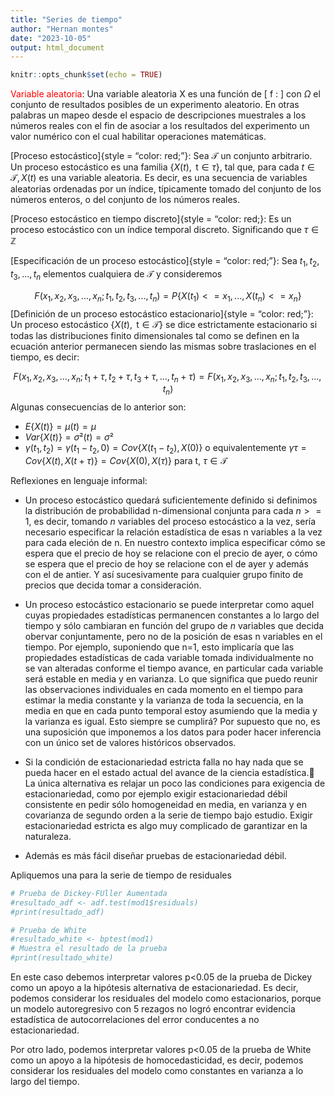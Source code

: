 ```yaml
---
title: "Series de tiempo"
author: "Hernan montes"
date: "2023-10-05"
output: html_document
---
```


```r
knitr::opts_chunk$set(echo = TRUE)
```

[Variable aleatoria]{style="color: red;"}: Una variable aleatoria X es una función de \[
f : \Omega \rightarrow \mathbb{R}\] con $\Omega$ el conjunto de resultados posibles de un experimento aleatorio. En otras palabras un mapeo desde el espacio de descripciones muestrales a los números reales con el fin de asociar a los resultados del experimento un valor numérico con el cual habilitar operaciones matemáticas. 

[Proceso estocástico]{style = "color: red;"}: Sea $\mathcal{T}$ un conjunto arbitrario. Un proceso estocástico es una familia $\{X(t), \text{ t} \in \tau \}$, tal que, para cada $t \in \mathcal{T}, X(t)$ es una variable aleatoria.  Es decir, es una secuencia de variables aleatorias ordenadas por un índice, típicamente tomado del conjunto de los números enteros, o del conjunto de los números reales.

[Proceso estocástico en tiempo discreto]{style = "color: red;}: Es un proceso estocástico con un índice temporal discreto. Significando que $\tau \in \mathbb{Z}$

[Especificación de un proceso estocástico]{style = "color: red;"}: Sea $t_1, t_2, t_3,...,t_n$ elementos cualquiera de $\mathcal{T}$ y consideremos

$$F(x_1, x_2, x_3, ..., x_n; t_1, t_2, t_3, ..., t_n)=P\{X(t_1)<=x_1, ..., X(t_n)<=x_n\}$$
[Definición de un proceso estocástico estacionario]{style = "color: red;"}: Un proceso estocástico $\{X(t), \text{ t} \in \mathcal{T} \}$ se dice estrictamente estacionario si todas las distribuciones finito dimensionales tal como se definen en la ecuación anterior permanecen siendo las mismas sobre traslaciones en el tiempo, es decir:

$$F(x_1, x_2, x_3, ..., x_n; t_1+\tau, t_2+\tau, t_3+\tau, ..., t_n+\tau)=F(x_1, x_2, x_3, ..., x_n; t_1, t_2, t_3, ..., t_n)$$
Algunas consecuencias de lo anterior son:

- $E\{X(t)\} = \mu(t) = \mu$
- $Var\{X(t)\} = \sigma²(t) = \sigma²$
- $\gamma(t_1, t_2) = \gamma(t_1-t_2, 0) = Cov\{X(t_1-t_2), X(0)\}$ o equivalentemente $\gamma{\tau} = Cov\{X(t), X(t+\tau)\} = Cov\{X(0), X(\tau)\}$ para t, $\tau \in \mathcal{T}$

Reflexiones en lenguaje informal:

- Un proceso estocástico quedará suficientemente definido si definimos la distribución de probabilidad n-dimensional conjunta para cada $n>=1$, es decir, tomando $n$ variables del proceso estocástico a la vez, sería necesario especificar la relación estadística de esas n variables a la vez para cada eleción de n. En nuestro contexto implica especificar cómo se espera que el precio de hoy se relacione con el precio de ayer, o cómo se espera que el precio de hoy se relacione con el de ayer y además con el de antier. Y así sucesivamente para cualquier grupo finito de precios que decida tomar a consideración.

- Un proceso estocástico estacionario se puede interpretar como aquel cuyas propiedades estadísticas permanencen constantes a lo largo del tiempo y sólo cambiaran en función del grupo de $n$ variables que decida obervar conjuntamente, pero no de la posición de esas n variables en el tiempo. Por ejemplo, suponiendo que n=1, esto implicaría que las propiedades estadísticas de cada variable tomada individualmente no se van alteradas conforme el tiempo avance, en particular cada variable será estable en media y en varianza. Lo que significa que puedo reunir las observaciones individuales en cada momento en el tiempo para estimar la media constante y la varianza de toda la secuencia, en la media en que en cada punto temporal estoy asumiendo que la media y la varianza es igual. Esto siempre se cumplirá? Por supuesto que no, es una suposición que imponemos a los datos para poder hacer inferencia con un único set de valores históricos observados. 

- Si la condición de estacionariedad estricta falla no hay nada que se pueda hacer en el estado actual del avance de la ciencia estadística.🤔 La única alternativa es relajar un poco las condiciones para exigencia de estacionariedad, como por ejemplo exigir estacionariedad débil consistente en pedir sólo homogeneidad en media, en varianza y en covarianza de segundo orden a la serie de tiempo bajo estudio.  Exigir estacionariedad estricta es algo muy complicado de garantizar en la naturaleza. 

- Además es más fácil diseñar pruebas de estacionariedad débil.

Apliquemos una para la serie de tiempo de residuales

```r

# Prueba de Dickey-FUller Aumentada
#resultado_adf <- adf.test(mod1$residuals)
#print(resultado_adf)

# Prueba de White
#resultado_white <- bptest(mod1)
# Muestra el resultado de la prueba
#print(resultado_white)

```

En este caso debemos interpretar valores p<0.05 de la prueba de Dickey como un apoyo a la hipótesis alternativa de estacionariedad. Es decir, podemos considerar los residuales del modelo como estacionarios, porque un modelo autoregresivo con 5 rezagos no logró encontrar evidencia estadística de autocorrelaciones del error conducentes a no estacionariedad. 

Por otro lado, podemos interpretar valores p<0.05 de la prueba de White como un apoyo a la hipótesis de homocedasticidad, es decir, podemos considerar los residuales del modelo como constantes en varianza a lo largo del tiempo.